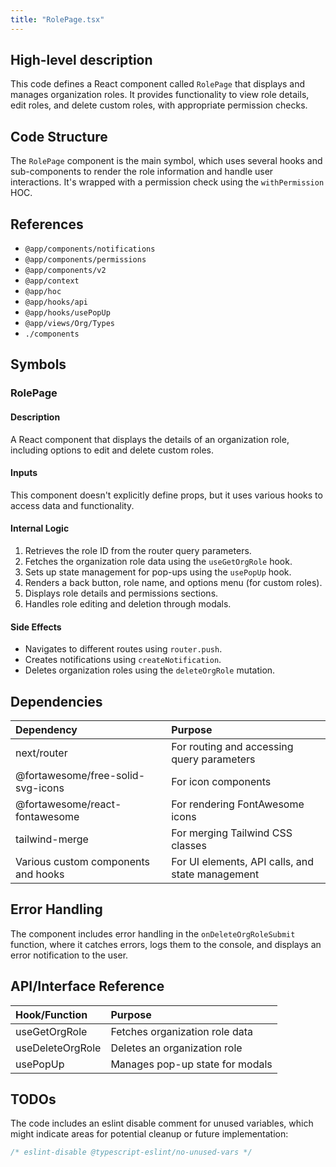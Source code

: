 ```yaml
---
title: "RolePage.tsx"
---
```


## High-level description
This code defines a React component called `RolePage` that displays and manages organization roles. It provides functionality to view role details, edit roles, and delete custom roles, with appropriate permission checks.

## Code Structure
The `RolePage` component is the main symbol, which uses several hooks and sub-components to render the role information and handle user interactions. It's wrapped with a permission check using the `withPermission` HOC.

## References
- `@app/components/notifications`
- `@app/components/permissions`
- `@app/components/v2`
- `@app/context`
- `@app/hoc`
- `@app/hooks/api`
- `@app/hooks/usePopUp`
- `@app/views/Org/Types`
- `./components`

## Symbols

### RolePage
#### Description
A React component that displays the details of an organization role, including options to edit and delete custom roles.

#### Inputs
This component doesn't explicitly define props, but it uses various hooks to access data and functionality.

#### Internal Logic
1. Retrieves the role ID from the router query parameters.
2. Fetches the organization role data using the `useGetOrgRole` hook.
3. Sets up state management for pop-ups using the `usePopUp` hook.
4. Renders a back button, role name, and options menu (for custom roles).
5. Displays role details and permissions sections.
6. Handles role editing and deletion through modals.

#### Side Effects
- Navigates to different routes using `router.push`.
- Creates notifications using `createNotification`.
- Deletes organization roles using the `deleteOrgRole` mutation.

## Dependencies
| Dependency | Purpose |
|:-----------|:--------|
| next/router | For routing and accessing query parameters |
| @fortawesome/free-solid-svg-icons | For icon components |
| @fortawesome/react-fontawesome | For rendering FontAwesome icons |
| tailwind-merge | For merging Tailwind CSS classes |
| Various custom components and hooks | For UI elements, API calls, and state management |

## Error Handling
The component includes error handling in the `onDeleteOrgRoleSubmit` function, where it catches errors, logs them to the console, and displays an error notification to the user.

## API/Interface Reference
| Hook/Function | Purpose |
|:--------------|:--------|
| useGetOrgRole | Fetches organization role data |
| useDeleteOrgRole | Deletes an organization role |
| usePopUp | Manages pop-up state for modals |

## TODOs
The code includes an eslint disable comment for unused variables, which might indicate areas for potential cleanup or future implementation:
```typescript
/* eslint-disable @typescript-eslint/no-unused-vars */
```